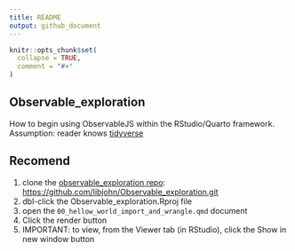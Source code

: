 ```yaml
---
title: README
output: github_document
---
```


<!-- README.md is generated from README.Rmd. Please edit that file -->

```r
knitr::opts_chunk$set(
  collapse = TRUE,
  comment = "#>"
)
```

## Observable_exploration

<!-- badges: start -->

<!-- badges: end -->

How to begin using ObservableJS within the RStudio/Quarto framework. Assumption: reader knows [tidyverse](https://tidyverse.org)

## Recomend

1.  clone the [observable_exploration repo](https://github.com/libjohn/Observable_exploration#readme): <https://github.com/libjohn/Observable_exploration.git>
2.  dbl-click the Observable_exploration.Rproj file
3.  open the `00_hellow_world_import_and_wrangle.qmd` document
4.  Click the render button
5.  IMPORTANT: to view, from the Viewer tab (in RStudio), click the Show in new window button
